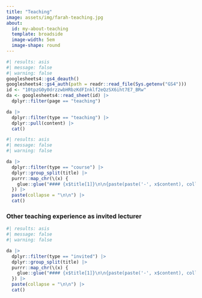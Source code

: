 ```yaml
---
title: "Teaching"
image: assets/img/farah-teaching.jpg
about:
  id: my-about-teaching
  template: broadside
  image-width: 5em
  image-shape: round
---
```


::: {#my-about-teaching}
```r
#| results: asis
#| message: false
#| warning: false
googlesheets4::gs4_deauth()
googlesheets4::gs4_auth(path = readr::read_file(Sys.getenv("GS4")))
id <- "10tpzG0y0drzzwbHRbzKdFInklf2eQzSX6iht7E7_BRw"
da <- googlesheets4::read_sheet(id) |> 
  dplyr::filter(page == "teaching")

da |> 
  dplyr::filter(type == "teaching") |> 
  dplyr::pull(content) |> 
  cat()
```

```r
#| results: asis
#| message: false
#| warning: false

da |> 
  dplyr::filter(type == "course") |> 
  dplyr::group_split(title) |> 
  purrr::map_chr(\(x) {
    glue::glue("#### {x$title[1]}\n\n{paste(paste('-', x$content), collapse = '\n')}")
  }) |> 
  paste(collapse = "\n\n") |> 
  cat()

```

### Other teaching experience as invited lecturer

```r
#| results: asis
#| message: false
#| warning: false

da |> 
  dplyr::filter(type == "invited") |> 
  dplyr::group_split(title) |> 
  purrr::map_chr(\(x) {
    glue::glue("#### {x$title[1]}\n\n{paste(paste('-', x$content), collapse = '\n')}")
  }) |> 
  paste(collapse = "\n\n") |> 
  cat()

```
:::
